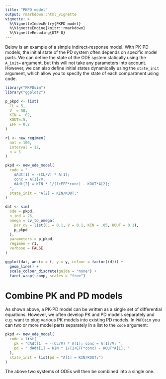 ```yaml
---
title: "PKPD model"
output: rmarkdown::html_vignette
vignette: >
  %\VignetteIndexEntry{PKPD model}
  %\VignetteEngine{knitr::rmarkdown}
  %\VignetteEncoding{UTF-8}
---
```


Below is an example of a simple indirect-response model. With PK-PD models, the initial state of the PD system often depends on specific model parts. We can define the state of the ODE system statically using the `A_init=` argument, but this will not take any parameters into account. However, we can also define initial states dynamically using the `state_init` argument, which allow you to specify the state of each compartment using code. 

```r
library("PKPDsim")
library("ggplot2")

p_pkpd <- list(
  CL = 5,
  V  = 50,
  KIN = .02,
  KOUT=.5,
  EFF = 0.2
)

r1 <- new_regimen(
  amt = 100,
  interval = 12,
  n = 5
)

pkpd <- new_ode_model(
  code = "
    dAdt[1] = -(CL/V) * A[1];
    conc = A[1]/V;
    dAdt[2] = KIN * 1/(1+EFF*conc) - KOUT*A[2];
  ",
  state_init = "A[2] = KIN/KOUT;"
)

dat <- sim(
  ode = pkpd,
  n_ind = 25,
  omega = cv_to_omega(
    par_cv = list(CL = 0.1, V = 0.1, KIN = .05, KOUT = 0.1),
    p_pkpd
  ),
  parameters = p_pkpd,
  regimen = r1,
  verbose = FALSE
)

ggplot(dat, aes(x = t, y = y, colour = factor(id))) +
  geom_line() +
  scale_colour_discrete(guide = "none") +
  facet_wrap(~comp, scales = "free")
```


# Combine PK and PD models

As shown above, a PK-PD model can be written as a single set of differential equations. However, we often develop PK and PD models separately and e.g. want to plug various PK models into existing PD models. In `PKPDsim` you can two or more model parts separately in a list to the `code` argument:

```r
pkpd <- new_ode_model(
  code = list(
    pk = "dAdt[1] = -(CL/V) * A[1]; conc = A[1]/V; ",
    pd = " dAdt[1] = KIN * 1/(1+EFF*conc) - KOUT*A[1]; "
  ),
  state_init = list(pd = "A[1] = KIN/KOUT;")
)
```

The above two systems of ODEs will then be combined into a single one.
